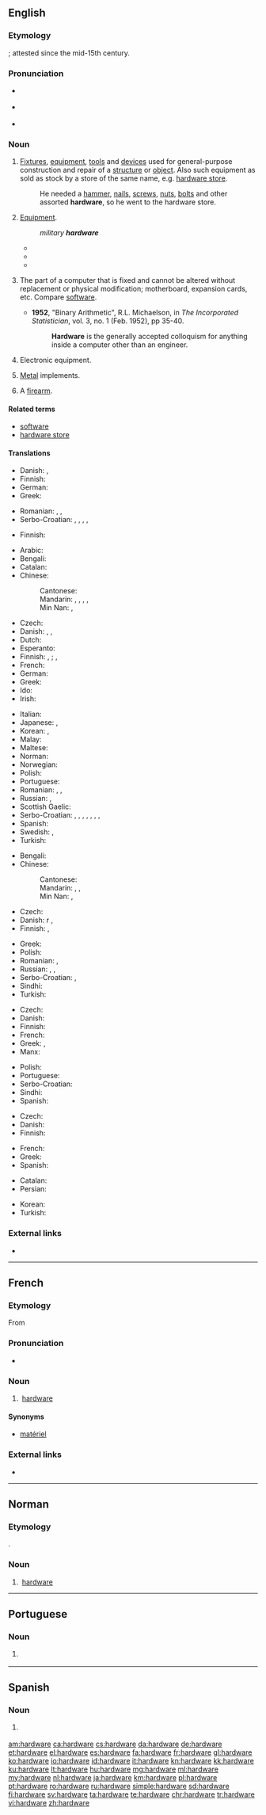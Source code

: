 ==English==

===Etymology===
{{compound|hard|ware|lang=en}}; attested since the mid-15th century.

===Pronunciation===
* {{a|RP}} {{IPA|/ˈhɑːdˌwɛə/|lang=en}}
* {{a|GenAm}} {{IPA|/ˈhɑɹdˌwɛɹ/|lang=en}}
* {{audio|en-us-hardware.ogg|Audio (US)|lang=en}}

===Noun===
{{en-noun|-}}

# [[fixture|Fixtures]], [[equipment]], [[tool|tools]] and [[device|devices]] used for general-purpose construction and repair of a [[structure]] or [[object]]. Also such equipment as sold as stock by a store of the same name, e.g. [[hardware store]].
#: He needed a [[hammer]], [[nail]]s, [[screw]]s, [[nut]]s, [[bolt]]s and other assorted '''hardware''', so he went to the hardware store.
# {{label|en|informal}} [[equipment|Equipment]].
#: ''military '''hardware'''''
#* {{quote-journal|date=June 6, 2003|title=Mission to Mars|journal=CBS_Rather|passage=BOWEN: The monster trucks of Mars rovers, joke scientists, equipped with an array of sophisticated '''hardware''' to look for signs of water and answer scientists questions.}}
#* {{quote-journal|year=2009|month=May|volume=131|issue=5|page=40|title=plowing new ground.|author=Lee S. Langston|journal=Mechanical Engineering|passage=It is one thing to see an intercooler as a simple entry in a textbook, but to witness the actual '''hardware''' as it crawled down the road was awe-inspiring.}}
#* {{quote-journal|year=2011|month=January|volume=188|issue=1|page=27|title=Swedish Sportster|journal=Popular Mechanics|passage=Smaller, turbocharged engines are one way to increase engine efficiency by 8 to 10 percent, but the extra '''hardware''' is expensive.}}
# {{label|en|computing}} The part of a computer that is fixed and cannot be altered without replacement or physical modification; motherboard, expansion cards, etc. Compare [[software]].
#* '''1952''', "Binary Arithmetic", R.L. Michaelson, in ''The Incorporated Statistician'', vol. 3, no. 1 (Feb. 1952), pp 35-40.
#*: '''Hardware''' is the generally accepted colloquism for anything inside a computer other than an engineer.
# {{label|en|technology}} Electronic equipment.
# [[metal|Metal]] implements.
# {{label|en|slang}} A [[firearm]].

====Related terms====
* [[software]]
* [[hardware store]]

====Translations====
{{trans-top|fixtures, equipment, tools and devices}}
* Danish: {{t|da|udstyr|n}}, {{t|da|isenkram|n}}
* Finnish: {{t|fi|rakennustarvikkeet|p}}
* German: {{t+|de|Eisenwaren|f-p}}
* Greek: {{t|el|δομικά υλικά|n-p}}
{{trans-mid}}
* Romanian: {{t+|ro|echipament|n}}, {{t|ro|componente fizice|f-p}}, {{t|ro|componente materiale|f-p}}
* Serbo-Croatian: {{t+|sh|sklopovlje}}, {{t|sh|čvrstovlje}}, {{t|sh|tvrdovlje}}, {{t|sh|strojevina}}, {{t|sh|tvrdotvorina}}
{{trans-bottom}}

{{trans-top|equipment}}
* Finnish: {{t+|fi|kalusto}}
{{trans-mid}}
{{trans-bottom}}

{{trans-top|material part of a computer}}
* Arabic: {{t-needed|ar}}
* Bengali: {{t|bn|হার্ডওয়্যার|tr=harḑ-owar|sc=Beng}}
* Catalan: {{t+|ca|maquinari|m}}
* Chinese:
*: Cantonese: {{t|yue|硬件|tr=ngaang6 gin6-2|sc=Hani}}
*: Mandarin: {{t+|cmn|硬件|tr=yìngjiàn|sc=Hani}} {{qualifier|mainland China}}, {{t+|cmn|硬體|sc=Hani}}, {{t|cmn|硬体|tr=yìngtǐ|sc=Hani}} {{qualifier|Taiwan}}, {{t|cmn|硬設備|sc=Hani}}, {{t|cmn|硬设备|tr=yìngshèbèi|sc=Hani}} {{qualifier|mainland China}}
*: Min Nan: {{t+|nan|硬體|sc=Hani}}, {{t|nan|硬体|tr=ngē-thé, ngī-thé|sc=Hani}}
* Czech: {{t+|cs|hardware|m}}
* Danish: {{t+|da|hardware|c}}, {{t|da|maskinel|n}}, {{t|da|isenkram}} {{qualifier|slang}}
* Dutch: {{t+|nl|hardware}}
* Esperanto: {{t|eo|aparataro}}
* Finnish: {{t+|fi|laitteisto}}, {{t+|fi|hardware}}; {{qualifier|slang}} {{t+|fi|rauta}}, {{t|fi|hardis}}
* French: {{t+|fr|matériel|m}}
* German: {{t+|de|Hardware|f}}
* Greek: {{t+|el|υλισμικό|n}}
* Ido: {{t|io|hardwaro}}
* Irish: {{t|ga|crua-earraí|m-p}}
{{trans-mid}}
* Italian: {{t+|it|hardware|m}}
* Japanese: {{t+|ja|ハードウェア|tr=hādou~ea|sc=Jpan}}, {{t|ja|ハード|tr=hādo|sc=Jpan}}
* Korean: {{t+|ko|하드웨어|sc=Hang}}, {{t|ko|굳은모|sc=Hang}}
* Malay: {{t+|ms|perkakasan}}
* Maltese: {{t|mt|ħardwer|m}}
* Norman: {{t|nrf|hardware|m}}
* Norwegian: {{t|no|maskinvare|m}}
* Polish: {{t+|pl|sprzęt|m}}
* Portuguese: {{t+|pt|hardware|m}}
* Romanian: {{t+|ro|hardware|f|n}}, {{t+|ro|aparatură|f}}, {{t+|ro|aparataj|n}}
* Russian: {{t+|ru|аппарату́ра|f}}, {{t+|ru|хардве́р|m}}
* Scottish Gaelic: {{t|gd|bathar-cruaidh|m}}
* Serbo-Croatian: {{t|sh|čvrstovlje}}, {{t|sh|tvrdovlje}}, {{t|sh|strojevina}}, {{t|sh|tvrdotvorina}}, {{t+|sh|sklopovlje|n}}, {{t+|sh|hardver|m}}, {{t|sh|računalna sklopovska podrška|f}}, {{t|sh|strojna oprema|f}}
* Spanish: {{t+|es|hardware|m}}
* Swedish: {{t+|sv|hårdvara|c}}, {{t|sv|maskinvara|c}}
* Turkish: {{t+|tr|donanım}}
{{trans-bottom}}

{{trans-top|electronic equipment}}
* Bengali: {{t|bn|হার্ডওয়্যার|tr=harḑ-owar|sc=Beng}}
* Chinese:
*: Cantonese: {{t|yue|硬件|tr=ngaang6 gin6-2|sc=Hani}}
*: Mandarin: {{t+|cmn|硬件|tr=yìngjiàn|sc=Hani}} {{qualifier|mainland China}}, {{t+|cmn|硬體|sc=Hani}}, {{t|cmn|硬体|tr=yìngtǐ|sc=Hani}} {{qualifier|Taiwan}}
*: Min Nan: {{t+|nan|硬體|sc=Hani}}, {{t|nan|硬体|tr=ngē-thé, ngī-thé|sc=Hani}}
* Czech: {{t+|cs|hardware|m}}
* Danish: {{t+|da|maskine}}r {{g|p}}, {{t|da|maskinel|n}}
* Finnish: {{t+|fi|laitteisto}}, {{t+|fi|elektroniikka}}
{{trans-mid}}
* Greek: {{t|el|ηλεκτρονικός εξοπλισμός|m}}
* Polish: {{t+|pl|sprzęt|m}}
* Romanian: {{t+|ro|hardware|n}}, {{t+|ro|aparatură|f}}
* Russian: {{t+|ru|аппарату́ра|f}}, {{t+|ru|хардве́р|m}}, {{t+|ru|обору́дование|n}}
* Serbo-Croatian: {{t+|sh|sklopovlje|n}}, {{t+|sh|hardver|m}}
* Sindhi: {{t+|sd|ڳڻپيوگري|sc=sd-Arab}}
* Turkish: {{t+|tr|donanım}}
{{trans-bottom}}

{{trans-top|metal implements}}
* Czech: {{t-check|cs|železářské zboží|n}}
* Danish: {{t|da|udstyr|n}}
* Finnish: {{t|fi|rautatavara}}
* French: {{t+|fr|quincaillerie|f}}
* Greek: {{t|el|σιδηρικά|n-p}}, {{t|el|είδη κιγκαλερίας|n-p}}
* Manx: {{t|gv|yiarnrey}}
{{trans-mid}}
* Polish: {{t|pl|artykuły metalowe|p}}
* Portuguese: {{t|pt|ferragens|f-p}}
* Serbo-Croatian: {{t+|sh|željezarija|f}}
* Sindhi: {{t|sd|سامگري|tr=sâmagarī|sc=sd-Arab}}
* Spanish: {{t+|es|fierros|m-p}}
{{trans-bottom}}

{{trans-top|slang: firearm}}
* Czech: {{t+|cs|zbraň|f}}
* Danish: {{t+|da|våben|n}}
* Finnish: {{t+|fi|tykki}}
{{trans-mid}}
* French: {{t+|fr|arme à feu|f}}
* Greek: {{t|el|βαρύς στρατιωτικός εξοπλισμός|m}}
* Spanish: {{t+|es|arma de fuego|f}}
{{trans-bottom}}

{{checktrans-top}}
* Catalan: {{t+check|ca|maquinari|m}}
* Persian: {{t-check|fa|نرم‌افزار|tr=narmafzar|sc=Arab}}
{{trans-mid}}
* Korean: {{t-check|ko|기계설비|sc=Kore}}
* Turkish: {{t+check|tr|donanım}}
{{trans-bottom}}

===External links===
* {{projectlink|wikipedia}}

----

==French==

===Etymology===
From {{etyl|en|fr}}

===Pronunciation===
* {{fr-asph}} {{IPA|/aʁdwɛʁ/|lang=fr}}

===Noun===
{{fr-noun|m|-}}

# {{label|fr|computing}} [[#English|hardware]]

====Synonyms====
* [[matériel]]

===External links===
* {{R:TLFi}}

----

==Norman==

===Etymology===
{{borrowing|en|hardware|lang=nrf}}.

===Noun===
{{nrf-noun|m|pl=-}}

# {{label|nrf|Jersey|computing}} [[#English|hardware]]

----

==Portuguese==

===Noun===
{{pt-noun|m}}

# {{label|pt|computing}} {{l|en|hardware}} {{gloss|parts of a computer that is fixed and cannot be altered without replacement or physical modification}}

----

==Spanish==

===Noun===
{{es-noun|m}}

# {{lb|es|computing}} {{l|en|hardware}}

[[am:hardware]]
[[ca:hardware]]
[[cs:hardware]]
[[da:hardware]]
[[de:hardware]]
[[et:hardware]]
[[el:hardware]]
[[es:hardware]]
[[fa:hardware]]
[[fr:hardware]]
[[gl:hardware]]
[[ko:hardware]]
[[io:hardware]]
[[id:hardware]]
[[it:hardware]]
[[kn:hardware]]
[[kk:hardware]]
[[ku:hardware]]
[[lt:hardware]]
[[hu:hardware]]
[[mg:hardware]]
[[ml:hardware]]
[[my:hardware]]
[[nl:hardware]]
[[ja:hardware]]
[[km:hardware]]
[[pl:hardware]]
[[pt:hardware]]
[[ro:hardware]]
[[ru:hardware]]
[[simple:hardware]]
[[sd:hardware]]
[[fi:hardware]]
[[sv:hardware]]
[[ta:hardware]]
[[te:hardware]]
[[chr:hardware]]
[[tr:hardware]]
[[vi:hardware]]
[[zh:hardware]]
